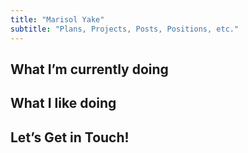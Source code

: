 ```yaml
---
title: "Marisol Yake"
subtitle: "Plans, Projects, Posts, Positions, etc."
---
```


::: {layout-ncol="2"}

## What I'm currently doing

## What I like doing


:::

## Let's Get in Touch!

<!-- Contact form? -->
